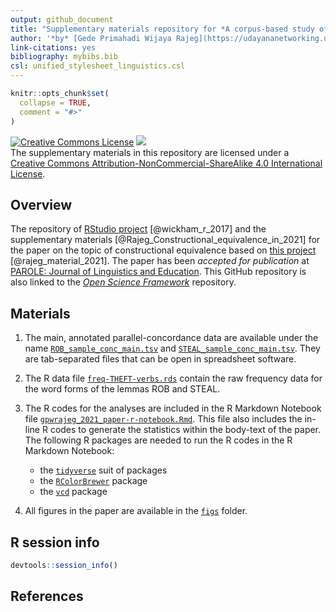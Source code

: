 ```yaml
---
output: github_document
title: "Supplementary materials repository for *A corpus-based study of constructional equivalence for the Indonesian translation of ROB and STEAL*"
author: '*by* [Gede Primahadi Wijaya Rajeg](https://udayananetworking.unud.ac.id/lecturer/880-gede-primahadi-wijaya-rajeg) <a itemprop="sameAs" content="https://orcid.org/0000-0002-2047-8621" href="https://orcid.org/0000-0002-2047-8621" target="orcid.widget" rel="noopener noreferrer" style="vertical-align:top;"><img src="https://orcid.org/sites/default/files/images/orcid_16x16.png" style="width:1em;margin-right:.5em;" alt="ORCID iD icon"></a>'
link-citations: yes
bibliography: mybibs.bib
csl: unified_stylesheet_linguistics.csl
---
```


<!-- README.md is generated from README.Rmd. Please edit that file -->

```r
knitr::opts_chunk$set(
  collapse = TRUE,
  comment = "#>"
)
```

<!-- badges: start -->
<a rel="license" href="http://creativecommons.org/licenses/by-nc-sa/4.0/"><img alt="Creative Commons License" style="border-width:0" src="https://i.creativecommons.org/l/by-nc-sa/4.0/88x31.png" /></a> [![](https://img.shields.io/badge/doi-10.17605/OSF.IO/PZC8Y-lightblue.svg)](https://doi.org/10.17605/OSF.IO/PZC8Y) <br />The supplementary materials in this repository are licensed under a <a rel="license" href="http://creativecommons.org/licenses/by-nc-sa/4.0/">Creative Commons Attribution-NonCommercial-ShareAlike 4.0 International License</a>.
<!-- badges: end -->

## Overview

The repository of [RStudio project](https://r4ds.had.co.nz/workflow-projects.html) [@wickham_r_2017] and the supplementary materials [@Rajeg_Constructional_equivalence_in_2021] for the paper on the topic of constructional equivalence based on [this project](https://udayananetworking.unud.ac.id/lecturer/research/880-gede-primahadi-wijaya-rajeg/a-model-for-translation-study-based-on-english-indonesian-translation-database-and-its-pedagogical-implication-1179) [@rajeg_material_2021]. The paper has been _accepted for publication_ at [PAROLE: Journal of Linguistics and Education](https://ejournal.undip.ac.id/index.php/parole). This GitHub repository is also linked to the [*Open Science Framework*](https://osf.io/pzc8y/) repository.

## Materials

1. The main, annotated parallel-concordance data are available under the name [`ROB_sample_conc_main.tsv`](https://github.com/gederajeg/constructional-equivalence/blob/main/ROB_sample_conc_main.tsv) and [`STEAL_sample_conc_main.tsv`](https://github.com/gederajeg/constructional-equivalence/blob/main/STEAL_sample_conc_main.tsv). They are tab-separated files that can be open in spreadsheet software.

1. The R data file [`freq-THEFT-verbs.rds`](https://github.com/gederajeg/constructional-equivalence/blob/main/freq-THEFT-verbs.rds) contain the raw frequency data for the word forms of the lemmas ROB and STEAL.

1. The R codes for the analyses are included in the R Markdown Notebook file [`gpwrajeg_2021_paper-r-notebook.Rmd`](https://github.com/gederajeg/constructional-equivalence/blob/main/gpwrajeg_2021_paper-r-notebook.Rmd). This file also includes the in-line R codes to generate the statistics within the body-text of the paper. The following R packages are needed to run the R codes in the R Markdown Notebook:

    - the [`tidyverse`](https://www.tidyverse.org) suit of packages
    - the [`RColorBrewer`](https://cran.r-project.org/web/packages/RColorBrewer/index.html) package
    - the [`vcd`](https://cran.r-project.org/web/packages/vcd/index.html) package


1. All figures in the paper are available in the [`figs`](https://github.com/gederajeg/constructional-equivalence/tree/main/figs) folder.

## R session info

```r
devtools::session_info()
```

## References
